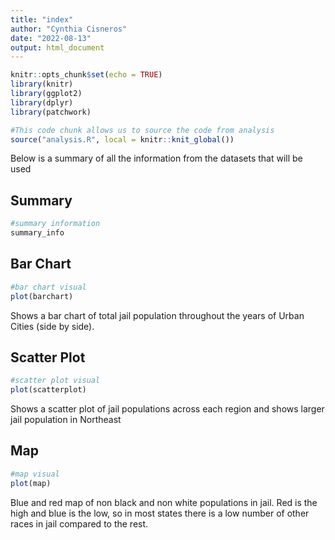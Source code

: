 ```yaml
---
title: "index"
author: "Cynthia Cisneros"
date: "2022-08-13"
output: html_document
---
```


```r
knitr::opts_chunk$set(echo = TRUE)
library(knitr)
library(ggplot2)
library(dplyr)
library(patchwork)
```

```r
#This code chunk allows us to source the code from analysis
source("analysis.R", local = knitr::knit_global())
```
Below is a summary of all the information from the datasets that will be used

## Summary

```r
#summary information
summary_info
```

## Bar Chart

```r
#bar chart visual
plot(barchart)
```

Shows a bar chart of total jail population throughout the years of Urban Cities (side by side).

## Scatter Plot

```r
#scatter plot visual
plot(scatterplot)
```

Shows a scatter plot of jail populations across each region and shows larger jail population in Northeast

## Map

```r
#map visual
plot(map)
```

Blue and red map of non black and non white populations in jail. Red is the high and blue is the low, so in most states there is a low number of other races in jail compared to the rest.

